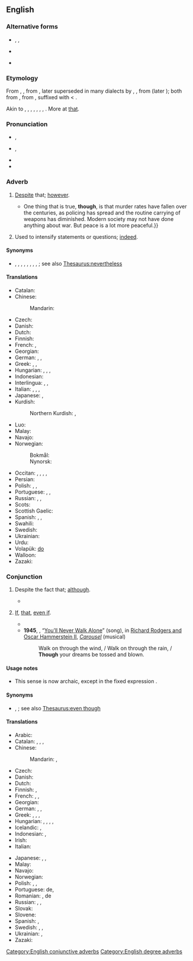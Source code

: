 ==English==

===Alternative forms===
* {{l|en|tho}}, {{l|en|tho’}}, {{l|en|thô}}
* {{alter|en|thogh||obsolete}}
* {{l|en|thot}} {{qualifier|Scottish, obsolete}}

===Etymology===
From {{inh|en|enm|thaugh}}, {{m|enm|thagh|}}, from {{inh|en|ang|þēah||though, although, even if, that, however, nevertheless, yet, still; whether}}, later superseded in many dialects by {{ncog|enm|though}}, {{m|enm|thogh}}, from {{der|en|non|*þóh}} (later {{m|non|þó}}); both from {{inh|en|gem-pro|*þauh||though}}, from {{der|en|ine-pro|*to-}}, suffixed with {{der|en|gem-pro|*-hw}} &lt; {{der|en|ine-pro|*-kʷe||and}}. 

Akin to {{cog|sco|thoch||though}}, {{cog|stq|dach||though}}, {{cog|fy|dôch}}, {{m|fy|dochs||though}}, {{cog|nl|doch||though}}, {{cog|de|doch||though}}, {{cog|sv|dock||however, still}}, {{cog|is|þó||though}}. More at [[that]].

===Pronunciation===
* {{a|RP}} {{enPR|''th''ō}}, {{IPA|en|/ðəʊ/}}
* {{a|GA}} {{enPR|''th''ō}}, {{IPA|en|/ðoʊ/}}
* {{audio|en|En-us-though.ogg|Audio (GA)}}
* {{rhymes|en|əʊ}}

===Adverb===
{{en-adv|-}}

# {{lb|en|conjunctive}} [[despite|Despite]] that; [[however]].
#: {{ux|en|I will do it, '''though'''.}}
#* {{quote-journal|en|date=2013-07-20|volume=408|issue=8845|magazine={{w|The Economist}}
|title=[http://www.economist.com/news/science-and-technology/http://www.economist.com/news/science-and-technology/21581980-latest-research-suggests-humans-are-not-warriors-their-genes-after-all-old Old soldiers?]
|passage=Whether modern, industrial man is less or more warlike than his hunter-gatherer ancestors is impossible to determine.{{...}}One thing that is true, '''though''', is that murder rates have fallen over the centuries, as policing has spread and the routine carrying of weapons has diminished. Modern society may not have done anything about war. But peace is a lot more peaceful.}}
# {{lb|en|degree}} Used to intensify statements or questions; [[indeed]].
#: {{ux|en|"Man, it's hot in here." — "Isn't it, '''though'''?"}}

====Synonyms====
* {{sense|despite that}} {{l|en|all the same}}, {{l|en|anyhow}}, {{l|en|anyway}}, {{l|en|even so}}, {{l|en|in any case}}, {{l|en|nevertheless}}, {{l|en|nonetheless}}, {{l|en|still}}, {{l|en|yet}}; see also [[Thesaurus:nevertheless]]

====Translations====
{{trans-top|however}}
* Catalan: {{t+|ca|però}}
* Chinese:
*: Mandarin: {{t+|cmn|然而}}
* Czech: {{t+|cs|nicméně}}
* Danish: {{t+|da|dog}}
* Dutch: {{t+|nl|echter}}
* Finnish: {{t+|fi|kuitenkin}}
* French: {{t+|fr|néanmoins}}, {{t+|fr|cependant}}
* Georgian: {{t|ka|მაინც}}
* German: {{t+|de|trotzdem}}, {{t+|de|doch}}, {{t+|de|allerdings}}
* Greek: {{t+|el|εν τούτοις}}, {{t|el|παρά ταύτα}}, {{t+|el|ωστόσο}}
* Hungarian: {{t+|hu|azért}}, {{t+|hu|mindazonáltal}}, {{t+|hu|mindamellett}}, {{t+|hu|mégis}}
* Indonesian: {{t|id|bagaimanapun juga}}
* Interlingua: {{t|ia|benque}}, {{t+|ia|malgrado}}, {{t|ia|non obstante}}
* Italian: {{t+|it|comunque}}, {{t+|it|nonostante}}, {{t|it|in ogni caso}}, {{t|it|ad ogni modo}}
* Japanese: {{t+|ja|にもかかわらず|tr=nimokakawarazu}}, {{t+|ja|それでも|tr=soredemo}}
* Kurdish:
*: Northern Kurdish: {{t+|kmr|dîsa jî}}, {{t+|kmr|her wiha}}
* Luo: {{t|luo|kata kamano}}
* Malay: {{t|ms|walau bagaimana}}
* Navajo: {{t|nv|ndi}}
* Norwegian:
*: Bokmål: {{t+|nb|dog}}
*: Nynorsk: {{t|nn|do}}
{{trans-mid}}
* Occitan: {{t+|oc|pasmens}}, {{t|oc|ni per tot}}, {{t|oc|ça que la}}, {{t+|oc|pr'aquò}}, {{t+|oc|pr'aquò}}
* Persian: {{t+|fa|گرچه|tr=garče|sc=fa-Arab}}
* Polish: {{t+|pl|jednak}}, {{t+|pl|mimo to}}, {{t|pl|bez względu na to}}
* Portuguese: {{t|pt|[[no]] [[entanto]]}}, {{t+|pt|não obstante}}, {{t+|pt|contudo}}
* Russian: {{t+|ru|те́м не ме́нее}}, {{t+|ru|одна́ко}}, {{t+|ru|всё-таки}}
* Scots: {{t|sco|tho}}
* Scottish Gaelic: {{t|gd|ge-tà}}
* Spanish: {{t+|es|no obstante}}, {{t+|es|de todas formas}}, {{t+|es|de todas maneras}}
* Swahili: {{t|sw|ijapokuwa}}{{t|sw|hata hivyo}}
* Swedish: {{t+|sv|dock}}
* Ukrainian: {{t|uk|тим не менш}}
* Urdu: {{t|ur|گرچہ}}
* Volapük: [[do#Volapük|do]]
* Walloon: {{t+|wa|portant}}
* Zazaki: {{t|zza|bo zi}}
{{trans-bottom}}

===Conjunction===
{{en-con}}

# Despite the fact that; [[although]].
#: {{ux|en|'''Though''' it’s risky, it’s worth taking the chance.}}
#* {{RQ:Jefferies Amateur Poacher|chapter=II|passage=Orion hit a rabbit once; but '''though''' sore wounded it got to the bury, and, struggling in, the arrow caught the side of the hole and was drawn out. Indeed, a nail filed sharp is not of much avail as an arrowhead; you must have it barbed, and that was a little beyond our skill.}}
# {{lb|en|archaic}} [[if|If]], [[that]], [[even if]].
#: {{ux|en|We shall be not sorry '''though''' the man die tonight.}}
#* {{quote-book|en|year=1919|author=Rudyard Kipling|title=Tomlinson|passage="'''Though''' we called your friend from his bed this night, he could not speak for you, / "For the race is run by one and one and never by two and two."}}
#* '''1945''', {{w|Oscar Hammerstein II}}, “[[w:You'll Never Walk Alone (song)|You’ll Never Walk Alone]]” (song), in [[w:Rodgers and Hammerstein|Richard Rodgers and Oscar Hammerstein II]], ''[[w:Carousel (musical)|Carousel]]'' (musical)
#*: Walk on through the wind, / Walk on through the rain, / '''Though''' your dreams be tossed and blown.

====Usage notes====
* {{sense|if}} This sense is now archaic, except in the fixed expression {{m|en|as though}}.

====Synonyms====
* {{sense|although}} {{l|en|although}}, {{l|en|even though}}; see also [[Thesaurus:even though]]

====Translations====
{{trans-top|although}}
* Arabic: {{t|ar|رَغْم أَنّ}}
* Catalan: {{t+|ca|malgrat}}, {{t|ca|malgrat tot}}, {{t|ca|tot i }}, {{t|ca|tot i que}}
* Chinese:
*: Mandarin: {{t+|cmn|虽然}}, {{t+|cmn|尽管}}
* Czech: {{t+|cs|ačkoli}}
* Danish: {{t+|da|dog}}
* Dutch: {{t+|nl|hoewel}}
* Finnish: {{t+|fi|vaikka}}, {{q|if there's negation after though}} {{t|fi|vaikkakaan}}
* French: {{t+|fr|malgré}}, {{t+|fr|bien que}}, {{t+|fr|cependant}}
* Georgian: {{t|ka|მიუხედავად იმისა, რომ}}
* German: {{t+|de|obwohl}}, {{t+|de|obgleich}}, {{t+|de|obschon}}
* Greek: {{t|el|έστω και αν}}, {{t+|el|αν και}}, {{t+|el|μολονότι}}, {{t+|el|καίτοι}}
* Hungarian: {{t+|hu|bár}}, {{t+|hu|noha}}, {{t+|hu|habár}}, {{t+|hu|jóllehet}}, {{t+|hu|ámbár}}
* Icelandic: {{t+|is|þó}}, {{t+|is|þótt}}
* Indonesian: {{t+|id|walau}}, {{t+|id|meski}}
* Irish: {{t|ga|cé go}}
* Italian: {{t|it|[[anche]] [[se]]}}
{{trans-mid}}
* Japanese: {{t+|ja|だが|tr=daga}}, {{t|ja|だけれども|tr=dakeredomo}}, {{t|ja|だけど|tr=dakeredo}} {{qualifier|colloquial}}
* Malay: {{t|ms|walau}}
* Navajo: {{t|nv|ndi}}
* Norwegian: {{t+|no|selv om}}
* Polish: {{t+|pl|choć}}, {{t+|pl|chociaż}}, {{t+|pl|aczkolwiek}}
* Portuguese: {{t+|pt|apesar}} de, {{t+|pt|embora}}
* Romanian: {{t|ro|desi}}, de {{t+|ro|parca}}
* Russian: {{t+|ru|хотя́}}, {{t+|ru|хоть и}}, {{t|ru|несмотря́ на то́, что}}
* Slovak: {{t|sk|hoci}}
* Slovene: {{t+|sl|čeprav}}
* Spanish: {{t+|es|sin embargo}}, {{t+|es|a pesar de}}
* Swedish: {{t+|sv|även om}}, {{t+|sv|fast}}, {{t+|sv|fastän}}
* Ukrainian: {{t|uk|хоча́}}, {{t|uk|незважа́ючи на те, що}}
* Zazaki: {{t|zza|velev|m}}
{{trans-bottom}}

[[Category:English conjunctive adverbs]]
[[Category:English degree adverbs]]
